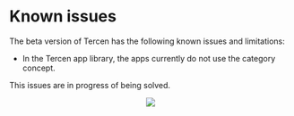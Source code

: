 # Known issues

The beta version of Tercen has the following known issues and limitations:

* In the Tercen app library, the apps currently do not use the category concept.

This issues are in progress of being solved.

<center>![](images/goldfish.png)</center>